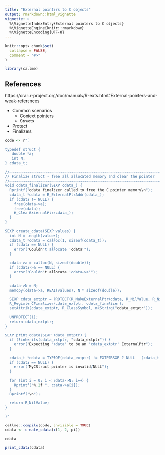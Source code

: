 ```yaml
---
title: "External pointers to C objects"
output: rmarkdown::html_vignette
vignette: >
  %\VignetteIndexEntry{External pointers to C objects}
  %\VignetteEngine{knitr::rmarkdown}
  %\VignetteEncoding{UTF-8}
---
```


```r
knitr::opts_chunk$set(
  collapse = FALSE,
  comment = "#>"
)
```

```r
library(callme)
```

## References

https://cran.r-project.org/doc/manuals/R-exts.html#External-pointers-and-weak-references


* Common scenarios
    * Context pointers
    * Structs
* Protect
* Finalizers

```r
code <- r"(

typedef struct {
   double *a;
   int N;
} cdata_t;

//~~~~~~~~~~~~~~~~~~~~~~~~~~~~~~~~~~~~~~~~~~~~~~~~~~~~~~~~~~~~~~~~~~~~~~~~~~~~
// Finalize struct - free all allocated memory and clear the pointer
//~~~~~~~~~~~~~~~~~~~~~~~~~~~~~~~~~~~~~~~~~~~~~~~~~~~~~~~~~~~~~~~~~~~~~~~~~~~~
void cdata_finalizer(SEXP cdata_) {
  Rprintf("cdata finalizer called to free the C pointer memory\n");
  cdata_t *cdata = R_ExternalPtrAddr(cdata_);
  if (cdata != NULL) {
    free(cdata->a);
    free(cdata);
    R_ClearExternalPtr(cdata_);
  }
}

SEXP create_cdata(SEXP values) {
  int N = length(values);
  cdata_t *cdata = calloc(1, sizeof(cdata_t));
  if (cdata == NULL) {
    error("Couldn't allocate 'cdata'");
  }

  cdata->a = calloc(N, sizeof(double));
  if (cdata->a == NULL) {
    error("Couldn't allocate 'cdata->a'");
  }
  
  cdata->N = N;
  memcpy(cdata->a, REAL(values), N * sizeof(double));

  SEXP cdata_extptr = PROTECT(R_MakeExternalPtr(cdata, R_NilValue, R_NilValue));
  R_RegisterCFinalizer(cdata_extptr, cdata_finalizer);
  setAttrib(cdata_extptr, R_ClassSymbol, mkString("cdata_extptr"));

  UNPROTECT(1);
  return cdata_extptr;
}

SEXP print_cdata(SEXP cdata_extptr) {
  if (!inherits(cdata_extptr, "cdata_extptr")) {
    error("Expecting 'cdata' to be an 'cdata_extptr' ExternalPtr");
  }

  cdata_t *cdata = TYPEOF(cdata_extptr) != EXTPTRSXP ? NULL : (cdata_t *)R_ExternalPtrAddr(cdata_extptr);
  if (cdata == NULL) {
    error("MyCStruct pointer is invalid/NULL");
  }

  for (int i = 0; i < cdata->N; i++) {
    Rprintf("%.2f ", cdata->a[i]);
  }
  Rprintf("\n");

  return R_NilValue;
}

)"

callme::compile(code, invisible = TRUE)
cdata <- create_cdata(c(1, 2, pi))

cdata

print_cdata(cdata)
```

